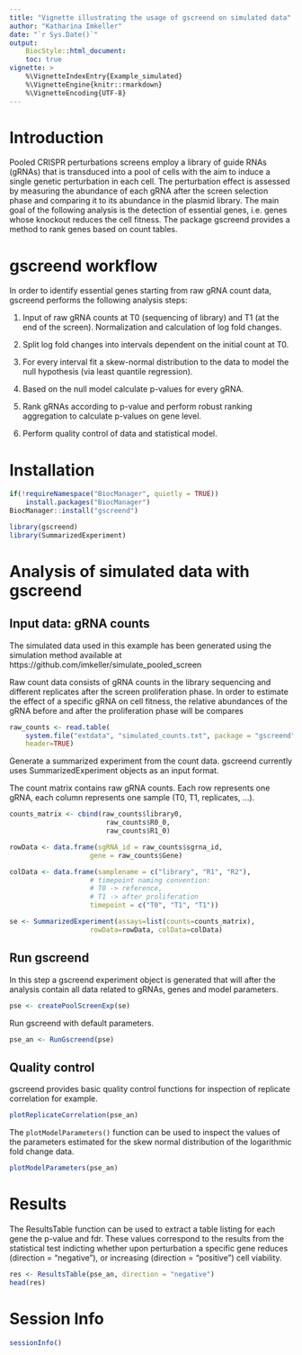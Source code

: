 ```yaml
---
title: "Vignette illustrating the usage of gscreend on simulated data"
author: "Katharina Imkeller"
date: "`r Sys.Date()`"
output:
    BiocStyle::html_document:
    toc: true
vignette: >
    %\VignetteIndexEntry{Example_simulated}
    %\VignetteEngine{knitr::rmarkdown}
    %\VignetteEncoding{UTF-8}
---
```


# Introduction

Pooled CRISPR perturbations screens employ a library of guide RNAs (gRNAs) that 
is transduced into a pool of cells with the aim to induce a single genetic 
perturbation in each cell. The perturbation effect is assessed by 
measuring the abundance of each gRNA after the screen selection 
phase and comparing it to its abundance in the plasmid library. 
The main goal of the following analysis is the detection of 
essential genes, i.e. genes whose knockout reduces the cell fitness. 
The package gscreend provides a method to rank genes based on count tables.

# gscreend workflow

In order to identify essential genes starting from raw gRNA count data,
gscreend performs the following analysis steps:

1. Input of raw gRNA counts at T0 (sequencing of library) 
and T1 (at the end of the screen). Normalization and 
calculation of log fold changes.

2. Split log fold changes into intervals dependent on the 
initial count at T0.

3. For every interval fit a skew-normal distribution to the 
data to model the null hypothesis (via least quantile regression).

4. Based on the null model calculate p-values for every gRNA.

5. Rank gRNAs according to p-value and perform robust ranking 
aggregation to calculate p-values on gene level.

6. Perform quality control of data and statistical model.

# Installation

```r
if(!requireNamespace("BiocManager", quietly = TRUE))
    install.packages("BiocManager")
BiocManager::install("gscreend")
```

```r
library(gscreend)
library(SummarizedExperiment)
```

# Analysis of simulated data with gscreend

## Input data: gRNA counts

The simulated data used in this example has been generated 
using the simulation method available at 
https://github.com/imkeller/simulate_pooled_screen

Raw count data consists of gRNA counts in the library sequencing 
and different replicates after the screen proliferation phase.
In order to estimate the effect of a specific gRNA
on cell fitness, the relative abundances of the gRNA
before and after the proliferation phase will be compares

```r
raw_counts <- read.table(
    system.file("extdata", "simulated_counts.txt", package = "gscreend"),
    header=TRUE)
```

Generate a summarized experiment from the count data.
gscreend currently uses SummarizedExperiment objects as
an input format.

The count matrix contains raw gRNA counts.
Each row represents one gRNA, each column
represents one sample (T0, T1, replicates, ...).
```r
counts_matrix <- cbind(raw_counts$library0, 
                        raw_counts$R0_0, 
                        raw_counts$R1_0)

rowData <- data.frame(sgRNA_id = raw_counts$sgrna_id,
                    gene = raw_counts$Gene)

colData <- data.frame(samplename = c("library", "R1", "R2"),
                    # timepoint naming convention: 
                    # T0 -> reference, 
                    # T1 -> after proliferation
                    timepoint = c("T0", "T1", "T1"))

se <- SummarizedExperiment(assays=list(counts=counts_matrix),
                    rowData=rowData, colData=colData)
```

## Run gscreend

In this step a gscreend experiment object is generated that 
will after the analysis contain all data related to gRNAs, 
genes and model parameters.

```r
pse <- createPoolScreenExp(se)
```

Run gscreend with default parameters.

```r
pse_an <- RunGscreend(pse)

```

## Quality control

gscreend provides basic quality control functions for inspection 
of replicate correlation for example.

```r
plotReplicateCorrelation(pse_an)
```

The ``plotModelParameters()`` function can be used to inspect
the values of the parameters estimated for the
skew normal distribution of the logarithmic fold change data.

```r
plotModelParameters(pse_an) 
```

# Results

The ResultsTable function can be used to extract a table listing 
for each gene the p-value and fdr. These values correspond to 
the results from the statistical test indicting whether
upon perturbation a specific gene reduces (direction = "negative"), or
increasing (direction = "positive") cell viability.

```r
res <- ResultsTable(pse_an, direction = "negative")
head(res)
```

# Session Info

```r
sessionInfo()
```

